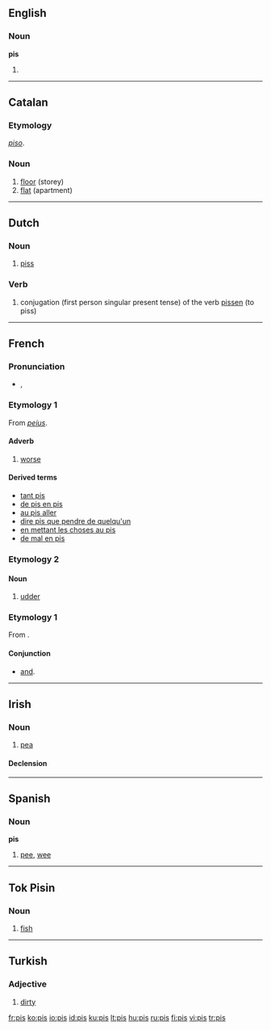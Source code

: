 {{see|piś}}
==English==

===Noun===
'''pis'''

# {{plural of|[[pi]]}}

----

==Catalan==

===Etymology===
{{S.|ca}} ''[[piso]]''.

===Noun===
{{infl|ca|noun}}

# [[floor]] (storey)
# [[flat]] (apartment)

----

==Dutch==

===Noun===
{{infl|nl|noun|gender=m}}

# {{vulgar|lang=nl}} [[piss]]

===Verb===
{{infl|nl|verb}}

# {{vulgar|lang=nl}} conjugation (first person singular present tense) of the verb [[pissen]] (to piss)

----

==French==

===Pronunciation===
*{{IPA|/pi/}}, {{SAMPA|/pi/}}

===Etymology 1===
From {{L.|fr}} ''[[peius]]''.

====Adverb====
{{infl|fr|adverb}}

# [[worse]]

====Derived terms====
*[[tant pis]]
*[[de pis en pis]]
*[[au pis aller]]
*[[dire pis que pendre de quelqu'un]]
*[[en mettant les choses au pis]]
*[[de mal en pis]]


===Etymology 2===

====Noun====
{{infl|fr|noun|gender=m}}

# [[udder]]


===Etymology 1===
From {{term|pis}}.

====Conjunction====
{{infl|fr|conjunction}}

*{{Quebec|informal}} [[and]].

----

==Irish==

===Noun===
{{infl|ga|noun|gender=f}}

# [[pea]]

====Declension====
{{ga noun f2|p|is|ise|pl=iseanna}}

----

==Spanish==

===Noun===
'''pis'''

# [[pee]], [[wee]]

----

==Tok Pisin==

===Noun===
{{infl|tpi|noun}}

# [[fish]]

----

==Turkish==

===Adjective===
{{infl|tr|adjective}}

# [[dirty]]

[[fr:pis]]
[[ko:pis]]
[[io:pis]]
[[id:pis]]
[[ku:pis]]
[[lt:pis]]
[[hu:pis]]
[[ru:pis]]
[[fi:pis]]
[[vi:pis]]
[[tr:pis]]